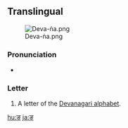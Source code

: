 {{also|ड|ड़|इ}}
==Translingual==
[[File:Deva-ṅa.png|thumb]]

===Pronunciation===
* {{IPA|/ŋə/|lang=mul}} {{i|may vary by language}}

===Letter===
{{mul-deva|ṅa}}

# A letter of the [[Devanagari alphabet]].

[[hu:ङ]]
[[ja:ङ]]